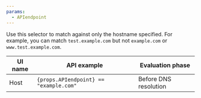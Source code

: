 ```yaml
---
params:
  - APIendpoint
---
```


Use this selector to match against only the hostname specified. For example, you can match `test.example.com` but not `example.com` or `www.test.example.com`.

| UI name | API example                                         | Evaluation phase      |
| ------- | --------------------------------------------------- | --------------------- |
| Host    | <code>{props.APIendpoint} == \"example.com\"</code> | Before DNS resolution |

